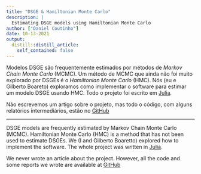```yaml
---
title: "DSGE & Hamiltonian Monte Carlo"
description: |
  Estimating DSGE models using Hamiltonian Monte Carlo
author: ["Daniel Coutinho"]
date: 10-13-2021
output:
  distill::distill_article:
    self_contained: false
---
```


Modelos DSGE são frequentemente estimados por métodos de _Markov Chain Monte Carlo_ (MCMC). Um método de MCMC que ainda não foi muito explorado por DSGEs é o _Hamiltonian Monte Carlo_ (HMC). Nós (eu e Gilberto Boareto) exploramos como implementar o software para estimar um modelo DSGE usando HMC. Todo o projeto foi escrito em [Julia](https://julialang.org/).

Não escrevemos um artigo sobre o projeto, mas todo o código, com alguns relatórios intermediários, estão no [GitHub](https://github.com/danmrc/DSGE-HMC/tree/2021_review)

---

DSGE models are frequently estimated by Markov Chain Monte Carlo (MCMC). Hamiltonian Monte Carlo (HMC) is a method that has not been used to estimate DSGEs. We (I and Gilberto Boaretto) explored how to implement the software. The whole project was written in [Julia](https://julialang.org/).

We never wrote an article about the project. However, all the code and some reports we wrote are available at [GitHub](https://github.com/danmrc/DSGE-HMC/tree/2021_review)

